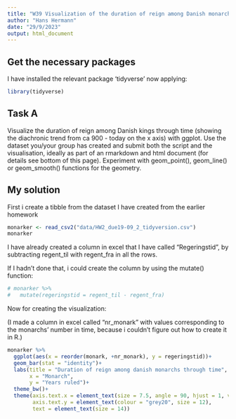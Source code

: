 ```yaml
---
title: "W39 Visualization of the duration of reign among Danish monarchs through time"
author: "Hans Hermann"
date: "29/9/2023"
output: html_document
---
```


## Get the necessary packages

I have installed the relevant package 'tidyverse' now applying:

```r
library(tidyverse)
```

## Task A

Visualize the duration of reign among Danish kings through time (showing the diachronic trend from ca 900 - today on the x axis) with ggplot. Use the dataset you/your group has created and submit both the script and the visualisation, ideally as part of an rmarkdown and html document (for details see bottom of this page). Experiment with geom_point(), geom_line() or geom_smooth() functions for the geometry.

## My solution

First i create a tibble from the dataset I have created from the earlier homework

```r
monarker <- read_csv2("data/HW2_due19-09_2_tidyversion.csv")
monarker
```

I have already created a column in excel that I have called "Regeringstid", by subtracting regent_til with regent_fra in all the rows.

If I hadn't done that, i could create the column by using the mutate() function:

```r
# monarker %>% 
#   mutate(regeringstid = regent_til - regent_fra)

```

Now for creating the visualization:

(I made a column in excel called "nr_monark" with values corresponding to the monarchs' number in time, because i couldn't figure out how to create it in R.)

```r

monarker %>% 
  ggplot(aes(x = reorder(monark, +nr_monark), y = regeringstid))+
  geom_bar(stat = "identity")+
  labs(title = "Duration of reign among danish monarchs through time",
       x = "Monarch",
       y = "Years ruled")+
  theme_bw()+
  theme(axis.text.x = element_text(size = 7.5, angle = 90, hjust = 1, vjust = 0.3),
        axis.text.y = element_text(colour = "grey20", size = 12),
        text = element_text(size = 14))

```
